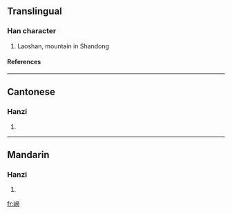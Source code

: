 {{see|崂}}

==Translingual==
===Han character===
{{Han char|rn=46|rad=山|as=12|sn=15|four=2972<sub>7</sub>|canj=山火火尸 (UFFS)}}
# Laoshan, mountain in Shandong
====References====
{{Han ref|kx=0319.430|dkj=08475|dj=0620.020|hdz=10799.120|uh=5D97|ud=23959|bh=E563|bd=58723}}
----
==Cantonese==
===Hanzi===
{{yue-hanzi|jyut=|y=dang3}}
# {{defn|Cantonese}}
----
==Mandarin==
===Hanzi===
{{cmn-hanzi|sim=崂|pin=[[láo]] (lao2)|wg=lao<sup>2</sup>}}
# {{defn|Mandarin}}

[[fr:嶗]]